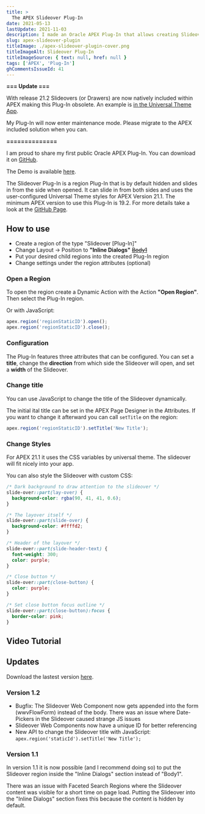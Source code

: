 ```yaml
---
title: >
  The APEX Slideover Plug-In
date: 2021-05-13
lastUpdate: 2021-11-03
description: I made an Oracle APEX Plug-In that allows creating Slideover regions which slide in content from the side when opened.
slug: apex-slideover-plugin
titleImage: ./apex-slideover-plugin-cover.png
titleImageAlt: Slideover Plug-In
titleImageSource: { text: null, href: null }
tags: ['APEX', 'Plug-In']
ghCommentsIssueId: 41
---
```


**=== Update ===**

With release 21.2 Slideovers (or Drawers) are now natively included within APEX making this Plug-In obsolete. An example is [in the Universal Theme App](https://apex.oracle.com/pls/apex/apex_pm/r/ut/page-drawer).

My Plug-In will now enter maintenance mode. Please migrate to the APEX included solution when you can.

**==============**

I am proud to share my first public Oracle APEX Plug-In. You can download it on [GitHub](https://github.com/phartenfeller/apex-slide-over-plugin).

<BlogGif
  filename="apex-slideover-plugin-demo.gif"
  alt="Demo of the slideover in action"
/>

The Demo is available [here](https://apex.oracle.com/pls/apex/hartenfeller_dev/r/slide-over-plugin-demo/slideover-demo).

The Slideover Plug-In is a region Plug-In that is by default hidden and slides in from the side when opened. It can slide in from both sides and uses the user-configured Universal Theme styles for APEX Version 21.1. The minimum APEX version to use this Plug-In is 19.2. For more details take a look at the [GitHub Page](https://github.com/phartenfeller/apex-slide-over-plugin).

## How to use

- Create a region of the type "Slideover [Plug-In]"
- Change Layout -> Position to **"Inline Dialogs"** [~~Body1~~](#version-1.1)
- Put your desired child regions into the created Plug-In region
- Change settings under the region attributes (optional)

### Open a Region

To open the region create a Dynamic Action with the Action **"Open Region"**. Then select the Plug-In region.

Or with JavaScript:

```js
apex.region('regionStaticID').open();
apex.region('regionStaticID').close();
```

### Configuration

The Plug-In features three attributes that can be configured. You can set a **title**, change the **direction** from which side the Slideover will open, and set a **width** of the Slideover.

<BlogImg
  filename="apex-slideover-plugin-attributes.png"
  alt="Screenshot of the attributes window in the APEX Page Designer"
/>

### Change title

You can use JavaScript to change the title of the Slideover dynamically.

The initial ital title can be set in the APEX Page Designer in the Attributes. If you want to change it afterward you can call `setTitle` on the region:

```js
apex.region('regionStaticID').setTitle('New Title');
```

### Change Styles

For APEX 21.1 it uses the CSS variables by universal theme. The slideover will fit nicely into your app.

You can also style the Slideover with custom CSS:

```css
/* Dark background to draw attention to the slideover */
slide-over::part(lay-over) {
  background-color: rgba(90, 41, 41, 0.6);
}

/* The layover itself */
slide-over::part(slide-over) {
  background-color: #ffffd2;
}

/* Header of the layover */
slide-over::part(slide-header-text) {
  font-weight: 300;
  color: purple;
}

/* Close button */
slide-over::part(close-button) {
  color: purple;
}

/* Set close button focus outline */
slide-over::part(close-button):focus {
  border-color: pink;
}
```

## Video Tutorial

<YouTubeEmbed videoID="sU8LlBcXP4I" />

## Updates

Download the lastest version [here](https://github.com/phartenfeller/apex-slide-over-plugin/releases).

### Version 1.2

- Bugfix: The Slideover Web Component now gets appended into the form (wwvFlowForm) instead of the body. There was an issue where Date-Pickers in the Slideover caused strange JS issues
- Slideover Web Components now have a unique ID for better referencing
- New API to change the Slideover title with JavaScript: `apex.region('staticId').setTitle('New Title');`

### Version 1.1

In version 1.1 it is now possible (and I recommend doing so) to put the Slideover region inside the "Inline Dialogs" section instead of "Body1".

There was an issue with Faceted Search Regions where the Slideover content was visible for a short time on page load. Putting the Slideover into the "Inline Dialogs" section fixes this because the content is hidden by default.
